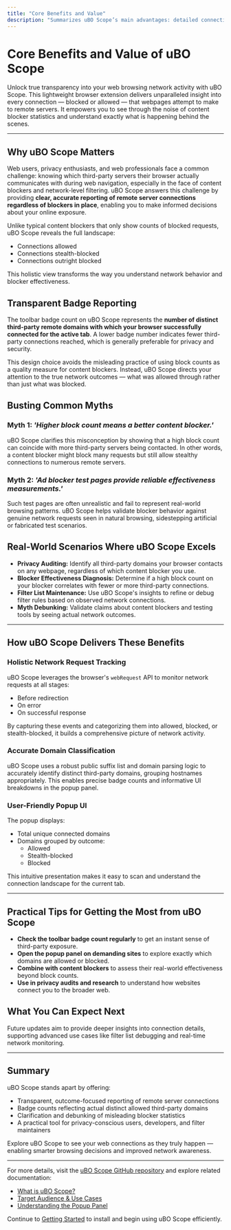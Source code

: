 ```yaml
---
title: "Core Benefits and Value"
description: "Summarizes uBO Scope’s main advantages: detailed connection visibility regardless of content blocker, transparent badge reporting, myth-busting clarity on block count interpretations, and real-world test accuracy. Includes a few practical scenarios illustrating these benefits."
---
```


# Core Benefits and Value of uBO Scope

Unlock true transparency into your web browsing network activity with uBO Scope. This lightweight browser extension delivers unparalleled insight into every connection — blocked or allowed — that webpages attempt to make to remote servers. It empowers you to see through the noise of content blocker statistics and understand exactly what is happening behind the scenes.

---

## Why uBO Scope Matters

Web users, privacy enthusiasts, and web professionals face a common challenge: knowing which third-party servers their browser actually communicates with during web navigation, especially in the face of content blockers and network-level filtering. uBO Scope answers this challenge by providing **clear, accurate reporting of remote server connections regardless of blockers in place**, enabling you to make informed decisions about your online exposure.

Unlike typical content blockers that only show counts of blocked requests, uBO Scope reveals the full landscape:

- Connections allowed
- Connections stealth-blocked
- Connections outright blocked

This holistic view transforms the way you understand network behavior and blocker effectiveness.

## Transparent Badge Reporting

The toolbar badge count on uBO Scope represents the **number of distinct third-party remote domains with which your browser successfully connected for the active tab**. A lower badge number indicates fewer third-party connections reached, which is generally preferable for privacy and security.

This design choice avoids the misleading practice of using block counts as a quality measure for content blockers. Instead, uBO Scope directs your attention to the true network outcomes — what was allowed through rather than just what was blocked.

## Busting Common Myths

### Myth 1: _'Higher block count means a better content blocker.'_  
uBO Scope clarifies this misconception by showing that a high block count can coincide with more third-party servers being contacted. In other words, a content blocker might block many requests but still allow stealthy connections to numerous remote servers.

### Myth 2: _'Ad blocker test pages provide reliable effectiveness measurements.'_  
Such test pages are often unrealistic and fail to represent real-world browsing patterns. uBO Scope helps validate blocker behavior against genuine network requests seen in natural browsing, sidestepping artificial or fabricated test scenarios.

## Real-World Scenarios Where uBO Scope Excels

- **Privacy Auditing:** Identify all third-party domains your browser contacts on any webpage, regardless of which content blocker you use.
- **Blocker Effectiveness Diagnosis:** Determine if a high block count on your blocker correlates with fewer or more third-party connections.
- **Filter List Maintenance:** Use uBO Scope's insights to refine or debug filter rules based on observed network connections.
- **Myth Debunking:** Validate claims about content blockers and testing tools by seeing actual network outcomes.

---

## How uBO Scope Delivers These Benefits

### Holistic Network Request Tracking

uBO Scope leverages the browser's `webRequest` API to monitor network requests at all stages:

- Before redirection
- On error
- On successful response

By capturing these events and categorizing them into allowed, blocked, or stealth-blocked, it builds a comprehensive picture of network activity.

### Accurate Domain Classification

uBO Scope uses a robust public suffix list and domain parsing logic to accurately identify distinct third-party domains, grouping hostnames appropriately. This enables precise badge counts and informative UI breakdowns in the popup panel.

### User-Friendly Popup UI

The popup displays:

- Total unique connected domains
- Domains grouped by outcome:
  - Allowed
  - Stealth-blocked
  - Blocked

This intuitive presentation makes it easy to scan and understand the connection landscape for the current tab.

---

## Practical Tips for Getting the Most from uBO Scope

- **Check the toolbar badge count regularly** to get an instant sense of third-party exposure.
- **Open the popup panel on demanding sites** to explore exactly which domains are allowed or blocked.
- **Combine with content blockers** to assess their real-world effectiveness beyond block counts.
- **Use in privacy audits and research** to understand how websites connect you to the broader web.

## What You Can Expect Next

Future updates aim to provide deeper insights into connection details, supporting advanced use cases like filter list debugging and real-time network monitoring.

---

## Summary

uBO Scope stands apart by offering:

- Transparent, outcome-focused reporting of remote server connections
- Badge counts reflecting actual distinct allowed third-party domains
- Clarification and debunking of misleading blocker statistics
- A practical tool for privacy-conscious users, developers, and filter maintainers

Explore uBO Scope to see your web connections as they truly happen — enabling smarter browsing decisions and improved network awareness.

---

For more details, visit the [uBO Scope GitHub repository](https://github.com/gorhill/uBO-Scope) and explore related documentation:

- [What is uBO Scope?](/overview/product-intro/what-is-uboscope)
- [Target Audience & Use Cases](/overview/product-intro/target-audience-and-use-cases)
- [Understanding the Popup Panel](/overview/concepts-terminology/interpreting-badge-and-popup)

Continue to [Getting Started](../getting-started/setup-overview/prerequisites) to install and begin using uBO Scope efficiently.
